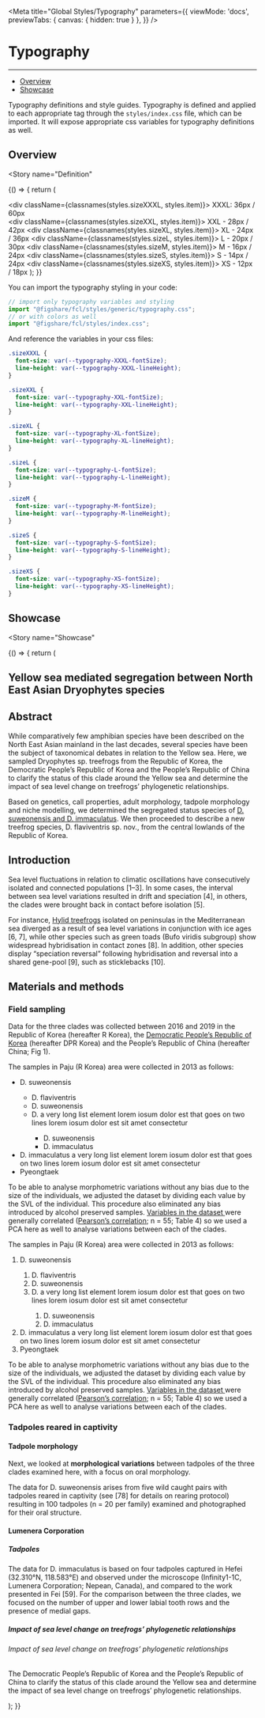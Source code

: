
<Meta 
  title="Global Styles/Typography" 
  parameters={{
    viewMode: 'docs',
    previewTabs: { 
      canvas: { hidden: true } 
     },
  }}
/>


# Typography
---
- [Overview](#overview)
- [Showcase](#showcase)

Typography definitions and style guides. Typography is defined and applied to each appropriate tag through the `styles/index.css` file, which can be imported.
It will expose appropriate css variables for typography definitions as well.

## Overview

<Story
  name="Definition"
>
  {() => {
    return (
      <div className={styles.container}>
        <div className={classnames(styles.sizeXXXL, styles.item)}>
          XXXL: 36px / 60px
        </div>
        <div className={classnames(styles.sizeXXL, styles.item)}>
          XXL - 28px / 42px
        </div>
        <div className={classnames(styles.sizeXL, styles.item)}>
          XL - 24px / 36px
        </div>
        <div className={classnames(styles.sizeL, styles.item)}>
          L - 20px / 30px
        </div>
        <div className={classnames(styles.sizeM, styles.item)}>
          M - 16px / 24px
        </div>
        <div className={classnames(styles.sizeS, styles.item)}>
          S - 14px / 24px
        </div>
        <div className={classnames(styles.sizeXS, styles.item)}>
          XS - 12px / 18px
        </div>
      </div>
    );
  }}
</Story>

You can import the typography styling in your code:
```jsx
// import only typography variables and styling
import "@figshare/fcl/styles/generic/typography.css";
// or with colors as well
import "@figshare/fcl/styles/index.css";
```
And reference the variables in your css files:

```css
.sizeXXXL {
  font-size: var(--typography-XXXL-fontSize);
  line-height: var(--typography-XXXL-lineHeight);
}

.sizeXXL {
  font-size: var(--typography-XXL-fontSize);
  line-height: var(--typography-XXL-lineHeight);
}

.sizeXL {
  font-size: var(--typography-XL-fontSize);
  line-height: var(--typography-XL-lineHeight);
}

.sizeL {
  font-size: var(--typography-L-fontSize);
  line-height: var(--typography-L-lineHeight);
}

.sizeM {
  font-size: var(--typography-M-fontSize);
  line-height: var(--typography-M-lineHeight);
}

.sizeS {
  font-size: var(--typography-S-fontSize);
  line-height: var(--typography-S-lineHeight);
}

.sizeXS {
  font-size: var(--typography-XS-fontSize);
  line-height: var(--typography-XS-lineHeight);
}
```

## Showcase

<Story
  name="Showcase"
>
  {() => {
    return (
      <article className={styles.container}>
        <h1> Yellow sea mediated segregation between North East Asian Dryophytes species </h1>
        <h2> Abstract </h2>
        <p>
        While comparatively few amphibian species have been described on the North East Asian
        mainland in the last decades, several species have been the subject of taxonomical
        debates in relation to the Yellow sea. Here, we sampled Dryophytes sp. treefrogs from
        the Republic of Korea, the Democratic People’s Republic of Korea and the People’s
        Republic of China to clarify the status of this clade around the Yellow sea and determine
        the impact of sea level change on treefrogs’ phylogenetic relationships.
        </p>
        <p>
        Based on genetics, call properties, adult morphology, tadpole morphology and niche
        modelling, we determined the segregated status species of
        <a href="#1"> D. suweonensis and D. immaculatus</a>.
        We then proceeded to describe a new treefrog species, D. flaviventris sp. nov., from the
        central lowlands of the Republic of Korea.
        </p>
        <h2> Introduction </h2>
        <p>
        Sea level fluctuations in relation to climatic oscillations have consecutively isolated
        and connected populations [1–3]. In some cases, the interval between sea level variations
        resulted in drift and speciation [4], in others, the clades were brought back in contact
        before isolation [5].
        </p>
        <p>
        For instance, <a href="#1">Hylid treefrogs</a> isolated on peninsulas in the Mediterranean
        sea diverged as a result of sea level variations in conjunction with ice ages [6, 7], while
        other species such as green toads (Bufo viridis subgroup) show widespread hybridisation in
        contact zones [8]. In addition, other species display “speciation reversal” following
        hybridisation and reversal into a shared gene-pool [9], such as sticklebacks [10].
        </p>
        <h2> Materials and methods </h2>
        <h3> Field sampling </h3>
        <p>
        Data for the three clades was collected between 2016 and 2019 in the Republic of Korea
        (hereafter R Korea), the <a href="#1">Democratic People’s Republic of Korea</a> (hereafter DPR
        Korea) and the People’s Republic of China (hereafter China; Fig 1).
        </p>
        <p>
        The samples in Paju (R Korea) area were collected in 2013 as follows:
        </p>
        <ul>
        <li> D. suweonensis </li>
        <ul>
          <li> D. flaviventris </li>
          <li> D. suweonensis </li>
          <li>
            D. a very long list element lorem iosum dolor est that goes on two lines lorem iosum dolor
            est sit amet consectetur
          </li>
          <ul>
            <li> D. suweonensis </li>
            <li> D. immaculatus </li>
          </ul>
        </ul>
        <li>
          D. immaculatus a very long list element lorem iosum dolor est that goes on two lines lorem
          iosum dolor est sit amet consectetur
        </li>
        <li> Pyeongtaek </li>
        </ul>
        <p>
        To be able to analyse morphometric variations without any bias due to the size of the individuals,
        we adjusted the dataset by dividing each value by the SVL of the individual. This procedure also
        eliminated any bias introduced by alcohol preserved samples. <a href="#1">Variables in the dataset </a>
        were generally correlated (<a href="#1">Pearson’s correlation</a>; n = 55; Table 4) so we used a PCA
        here as well to analyse variations between each of the clades.
        </p>
        <p>
        The samples in Paju (R Korea) area were collected in 2013 as follows:
        </p>
        <ol>
        <li> D. suweonensis </li>
        <ol>
          <li> D. flaviventris </li>
          <li> D. suweonensis </li>
          <li>
            D. a very long list element lorem iosum dolor est that goes on two lines lorem iosum dolor
            est sit amet consectetur
          </li>
          <ol>
            <li>D. suweonensis </li>
            <li>D. immaculatus </li>
          </ol>
        </ol>
        <li>
          D. immaculatus a very long list element lorem iosum dolor est that goes on two lines lorem
          iosum dolor est sit amet consectetur
        </li>
        <li> Pyeongtaek </li>
        </ol>
        <p>
        To be able to analyse morphometric variations without any bias due to the size of the individuals,
        we adjusted the dataset by dividing each value by the SVL of the individual. This procedure also
        eliminated any bias introduced by alcohol preserved samples. <a href="#1">Variables in the dataset </a>
        were generally correlated (<a href="#1">Pearson’s correlation</a>; n = 55; Table 4) so we used a PCA
        here as well to analyse variations between each of the clades.
        </p>
        <h3> Tadpoles reared in captivity </h3>
        <h4> Tadpole morphology </h4>
        <p>
        Next, we looked at <strong>morphological variations</strong> between tadpoles of the three clades
        examined here, with a focus on oral morphology.
        </p>
        <p>
        The data for D. suweonensis arises from five wild caught pairs with tadpoles reared in captivity
        (see [78] for details on rearing protocol) resulting in 100 tadpoles (n = 20 per family) examined
        and photographed for their oral structure.
        </p>
        <h4> Lumenera Corporation </h4>
        <h5> Tadpoles </h5>
        <p>
        The data for D. immaculatus is based on four tadpoles captured in Hefei (32.310°N, 118.583°E) and
        observed under the microscope (Infinity1-1C, Lumenera Corporation; Nepean, Canada), and compared
        to the work presented in Fei [59]. For the comparison between the three clades, we focused on the
        number of upper and lower labial tooth rows and the presence of medial gaps.
        </p>
        <h5> Impact of sea level change on treefrogs’ phylogenetic relationships </h5>
        <h6> Impact of sea level change on treefrogs’ phylogenetic relationships </h6>
        <p>
        The Democratic People’s Republic of Korea and the People’s Republic of China to clarify the status
        of this clade around the Yellow sea and determine the impact of sea level change on treefrogs’
        phylogenetic relationships.
        </p>
      </article>
    );
  }}
</Story>
